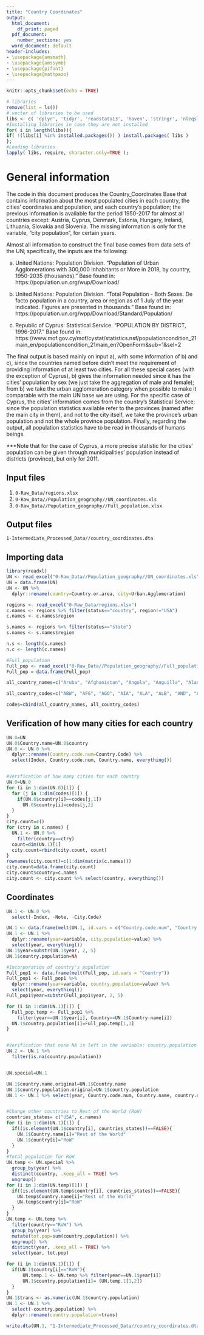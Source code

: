 ```yaml
---
title: "Country Coordinates"
output:
  html_document:
    df_print: paged
  pdf_document:
    number_sections: yes
  word_document: default
header-includes:
- \usepackage{amsmath}
- \usepackage{amssymb}
- \usepackage{pifont}
- \usepackage{mathpazo}
---
```


```r
knitr::opts_chunk$set(echo = TRUE)
```

```r
# libraries
remove(list = ls())
# vector of libraries to be used
libs <- c( 'dplyr', 'tidyr', 'readstata13', 'haven', 'stringr', 'nleqslv', 'gdata', 'Statamarkdown', 'formattable', 'reshape', 'ggplot2', 'viridis', 'RColorBrewer', 'reshape2', 'foreign', 'read_excel', 'readxl');
#Installing libraries in case they are not installed
for( i in length(libs)){ 
if( !(libs[i] %in% installed.packages()) ) install.packages( libs ) 
};
#Loading libraries
lapply( libs, require, character.only=TRUE );
```

# General information

The code in this document produces the Country_Coordinates Base that contains information about the most populated cities in each country, the cities' coordinates and population, and each country's population; the previous information is available for the period 1950-2017 for almost all countries except: Austria, Cyprus, Denmark, Estonia, Hungary, Ireland, Lithuania, Slovakia and Slovenia. The missing information is only for the variable, "city population", for certain years. 

Almost all information to construct the final base comes from data sets of the UN; specifically, the inputs are the following:

a) United Nations: Population Division. "Population of Urban Agglomerations with 300,000 Inhabitants or More in 2018, by country, 1950-2035 (thousands)." Base found in: https://population.un.org/wup/Download/

b) United Nations: Population Division. "Total Population - Both Sexes. De facto population in a country, area or region as of 1 July of the year indicated. Figures are presented in thousands." Base found in: https://population.un.org/wpp/Download/Standard/Population/

c) Republic of Cyprus: Statistical Service. "POPULATION BY DISTRICT, 1996-2017." Base found in: https://www.mof.gov.cy/mof/cystat/statistics.nsf/populationcondition_21main_en/populationcondition_21main_en?OpenForm&sub=1&sel=2

The final output is based mainly on input a), with some information of b) and c), since the countries named before didn't meet the requirement of providing information of at least two cities. For all these special cases (with the exception of Cyprus), b) gives the information needed since it has the cities' population by sex (we just take the aggregation of male and female); from b) we take the urban agglomeration category when possible to make it comparable with the main UN base we are using. For the specific case of Cyprus, the cities' information comes from the country's Statistical Service; since the population statistics available refer to the provinces (named after the main city in them), and not to the city itself, we take the province's urban population and not the whole province population. Finally, regarding the output, all population statistics have to be read in thousands of humans beings.  

***Note that for the case of Cyprus, a more precise statistic for the cities' population can be given through municipalities' population instead of districts (province), but only for 2011.  


## Input files

1. `0-Raw_Data/regions.xlsx`
2. `0-Raw_Data//Population_geography//UN_coordinates.xls`
3. `0-Raw_Data//Population_geography//Full_population.xlsx`

## Output files

`1-Intermediate_Processed_Data//country_coordinates.dta`


## Importing data 

```r
library(readxl)
UN <- read_excel("0-Raw_Data//Population_geography//UN_coordinates.xls")
UN = data.frame(UN)
UN <- UN %>%
  dplyr::rename(country=Country.or.area, city=Urban.Agglomeration)

regions <- read_excel("0-Raw_Data/regions.xlsx")
c.names <- regions %>% filter(status=="country", region!="USA")
c.names <- c.names$region

s.names <- regions %>% filter(status=="state") 
s.names <- s.names$region

n.s <- length(s.names)
n.c <- length(c.names)

#Full population
Full_pop <- read_excel("0-Raw_Data//Population_geography//Full_population.xlsx")
Full_pop = data.frame(Full_pop)

all_country_names=c("Aruba", "Afghanistan", "Angola", "Anguilla", "Aland Islands", "Albania", "Andorra", "United Arab Emirates", "Argentina", "Armenia", "American_Samoa", "Antarctica", "French Southern Territories", "Antigua and Barbuda", "Australia", "Austria", "Azerbaijan", "Burundi", "Belgium", "Benin", "Bonaire, Sint Eustatius and Saba", "Burkina_Faso", "Bangladesh", "Bulgaria", "Bahrain", "Bahamas", "Bosnia and Herzegovina", "Saint Barthelemy", "Belarus", "Belize", "Bermuda", "Bolivia", "Brazil", "Barbados", "Brunei Darussalam", "Bhutan", "Bouvet Island", "Botswana", "Central African Republic", "Canada", "Cocos Islands", "Switzerland", "Chile", "China", "Cote d Ivoire", "Cameroon", "Democratic Republic of the Congo", "Congo", "Cook Islands", "Colombia", "Comoros", "Cabo Verde", "Costa Rica", "Cuba", "Curacao", "Christmas Island", "Cayman Islands", "Cyprus", "Czechia", "Germany", "Djibouti", "Dominica", "Denmark", "Dominican Republic", "Algeria", "Ecuador", "Egypt", "Eritrea", "Western Sahara", "Spain", "Estonia", "Ethiopia", "Finland", "Fiji", "Falkland Islands", "France", "Faroe Islands", "Micronesia", "Gabon", "United Kingdom", "Georgia", "Guernsey", "Ghana", "Gibraltar", "Guinea", "Guadeloupe", "Gambia", "Guinea-Bissau", "Equatorial Guinea", "Greece", "Grenada", "Greenland", "Guatemala", "French Guiana", "Guam", "Guyana", "Hong Kong", "Heard Island and McDonald Islands", "Honduras", "Croatia", "Haiti", "Hungary", "Indonesia", "Isle of Man", "India", "British Indian Ocean Territory", "Ireland", "Iran", "Iraq", "Iceland", "Israel", "Italy", "Jamaica", "Jersey", "Jordan", "Japan", "Kazakhstan", "Kenya", "Kyrgyzstan", "Cambodia", "Kiribati", "Saint Kitts and Nevis", "South Korea", "Kuwait", "Laos", "Lebanon", "Liberia", "Libya", "Saint Lucia", "Liechtenstein", "Sri Lanka", "Lesotho", "Lithuania", "Luxembourg", "Latvia", "Macao", "Saint Martin", "Morocco", "Monaco", "Moldova", "Madagascar", "Maldives", "Mexico", "Marshall Islands", "North Macedonia", "Mali", "Malta", "Myanmar", "Montenegro", "Mongolia", "Northern Mariana Islands", "Mozambique", "Mauritania", "Montserrat", "Martinique", "Mauritius", "Malawi", "Malaysia", "Mayotte", "Namibia", "New Caledonia", "Niger", "Norfolk Island", "Nigeria", "Nicaragua", "Niue", "Netherlands", "Norway", "Nepal", "Nauru", "New Zealand", "Oman", "Pakistan", "Panama", "Pitcairn", "Peru", "Philippines", "Palau", "Papua New Guinea", "Poland", "Puerto Rico", "North Korea", "Portugal", "Paraguay", "Palestine", "French Polynesia", "Qatar", "Reunion", "Romania", "Russia", "Rwanda", "Saudi Arabia", "Sudan", "Senegal", "Singapore", "South Georgia and the South Sandwich Islands", "Saint Helena, Ascension and Tristan da Cunha", "Svalbard and Jan Mayen", "Solomon Islands", "Sierra Leone", "El Salvador", "San Marino", "Somalia", "Saint Pierre and Miquelon", "Serbia", "South Sudan", "Sao Tome and Principe", "Suriname", "Slovakia", "Slovenia", "Sweden", "Eswatini", "Sint Maarten", "Seychelles", "Syria", "Turks and Caicos Islands", "Chad", "Togo", "Thailand", "Tajikistan", "Tokelau", "Turkmenistan", "Timor-Leste", "Tonga", "Trinidad and Tobago", "Tunisia", "Turkey", "Tuvalu", "Taiwan", "Tanzania", "Uganda", "Ukraine", "United States Minor Outlying Islands", "Uruguay", "United States of America", "Uzbekistan", "Holy See", "Saint Vincent and the Grenadines", "Venezuela", "British Virgin Islands", "American Virgin Islands", "Vietnam", "Vanuatu", "Wallis and Futuna", "Samoa", "Yemen", "South Africa", "Zambia", "Zimbabwe")

all_country_codes=c("ABW", "AFG", "AGO", "AIA", "ALA", "ALB", "AND", "ARE", "ARG", "ARM", "ASM", "ATA", "ATF", "ATG", "AUS", "AUT", "AZE", "BDI", "BEL", "BEN", "BES", "BFA", "BGD", "BGR", "BHR", "BHS", "BIH", "BLM", "BLR", "BLZ", "BMU", "BOL", "BRA", "BRB", "BRN", "BTN", "BVT", "BWA", "CAF", "CAN", "CCK", "CHE", "CHL", "CHN", "CIV", "CMR", "COD", "COG", "COK", "COL", "COM", "CPV", "CRI", "CUB", "CUW", "CXR", "CYM", "CYP", "CZE", "DEU", "DJI", "DMA", "DNK", "DOM", "DZA", "ECU", "EGY", "ERI", "ESH", "ESP", "EST", "ETH", "FIN", "FJI", "FLK", "FRA", "FRO", "FSM", "GAB", "GBR", "GEO", "GGY", "GHA", "GIB", "GIN", "GLP", "GMB", "GNB", "GNQ", "GRC", "GRD", "GRL", "GTM", "GUF", "GUM", "GUY", "HKG", "HMD", "HND", "HRV", "HTI", "HUN", "IDN", "IMN", "IND", "IOT", "IRL", "IRN", "IRQ", "ISL", "ISR", "ITA", "JAM", "JEY", "JOR", "JPN", "KAZ", "KEN", "KGZ", "KHM", "KIR", "KNA", "KOR", "KWT", "LAO", "LBN", "LBR", "LBY", "LCA", "LIE", "LKA", "LSO", "LTU", "LUX", "LVA", "MAC", "MAF", "MAR", "MCO", "MDA", "MDG", "MDV", "MEX", "MHL", "MKD", "MLI", "MLT", "MMR", "MNE", "MNG", "MNP", "MOZ", "MRT", "MSR", "MTQ", "MUS", "MWI", "MYS", "MYT", "NAM", "NCL", "NER", "NFK", "NGA", "NIC", "NIU", "NLD", "NOR", "NPL", "NRU", "NZL", "OMN", "PAK", "PAN", "PCN", "PER", "PHL", "PLW", "PNG", "POL", "PRI", "PRK", "PRT", "PRY", "PSE", "PYF", "QAT", "REU", "ROU", "RUS", "RWA", "SAU", "SDN", "SEN", "SGP", "SGS", "SHN", "SJM", "SLB", "SLE", "SLV", "SMR", "SOM", "SPM", "SRB", "SSD", "STP", "SUR", "SVK", "SVN", "SWE", "SWZ", "SXM", "SYC", "SYR", "TCA", "TCD", "TGO", "THA", "TJK", "TKL", "TKM", "TLS", "TON", "TTO", "TUN", "TUR", "TUV", "TWN", "TZA", "UGA", "UKR", "UMI", "URY", "USA", "UZB", "VAT", "VCT", "VEN", "VGB", "VIR", "VNM", "VUT", "WLF", "WSM", "YEM", "ZAF", "ZMB", "ZWE") 

codes=cbind(all_country_names, all_country_codes)

```


## Verification of how many cities for each country

```r

UN.0=UN
UN.0$Country.name=UN.0$country
UN.0 <- UN.0 %>%
  dplyr::rename(Country.code.num=Country.Code) %>%
  select(Index, Country.code.num, Country.name, everything())


#Verification of how many cities for each country
UN.0=UN.0
for (i in 1:dim(UN.0)[1]) {
  for (j in 1:dim(codes)[1]) {
    if(UN.0$country[i]==codes[j,1])
      UN.0$country[i]=codes[j,2]
  }
}
city.count=c()
for (ctry in c.names) {
  UN.1 <- UN.0 %>%
    filter(country==ctry)
  count=dim(UN.1)[1]
  city.count=rbind(city.count, count)
}
rownames(city.count)=c(1:dim(matrix(c.names)))
city.count=data.frame(city.count)
city.count$country=c.names
city.count <- city.count %>% select(country, everything())

```

## Coordinates

```r

UN.1 <- UN.0 %>%
  select(-Index, -Note, -City.Code)

UN.1 <- data.frame(melt(UN.1, id.vars = c("Country.code.num", "Country.name", "country", "city", "Latitude", "Longitude")))
UN.1 <- UN.1 %>%
  dplyr::rename(year=variable, city.population=value) %>%
  select(year, everything())
UN.1$year=substr(UN.1$year, 2, 5)
UN.1$country.population=NA

#Incorporation of country's population
Full_pop1 <- data.frame(melt(Full_pop, id.vars = "Country"))
Full_pop1 <- Full_pop1 %>%
  dplyr::rename(year=variable, country.population=value) %>%
  select(year, everything())
Full_pop1$year=substr(Full_pop1$year, 2, 5)

for (i in 1:dim(UN.1)[1]) {
  Full_pop.temp <- Full_pop1 %>%
    filter(year==UN.1$year[i], Country==UN.1$Country.name[i])
  UN.1$country.population[i]=Full_pop.temp[1,3]
}


#Verification that none NA is left in the variable: country.population
UN.2 <- UN.1 %>%
  filter(is.na(country.population))


UN.special=UN.1

UN.1$country.name.original=UN.1$Country.name
UN.1$country.population.original=UN.1$country.population
UN.1 <- UN.1 %>% select(year, Country.code.num, Country.name, country.name.original, everything())


#Change other countries to Rest of the World (RoW)
countries_states= c("USA", c.names)
for (i in 1:dim(UN.1)[1]) {
  if((is.element(UN.1$country[i], countries_states))==FALSE){
    UN.1$Country.name[i]="Rest of the World"
    UN.1$country[i]="RoW"
  }
}
#Total population for RoW
UN.temp <- UN.special %>%
  group_by(year) %>%
  distinct(country, .keep_all = TRUE) %>%
  ungroup()
for (i in 1:dim(UN.temp)[1]) {
  if((is.element(UN.temp$country[i], countries_states))==FALSE){
    UN.temp$Country.name[i]="Rest of the World"
    UN.temp$country[i]="RoW"
  }
}
UN.temp <- UN.temp %>%
  filter(country=="RoW") %>%
  group_by(year) %>%
  mutate(tot.pop=sum(country.population)) %>%
  ungroup() %>%
  distinct(year, .keep_all = TRUE) %>%
  select(year, tot.pop)

for (i in 1:dim(UN.1)[1]) {
  if(UN.1$country[i]=="RoW"){
      UN.temp.1 <- UN.temp %>% filter(year==UN.1$year[i])
      UN.1$country.population[i]= (UN.temp.1[1,2])
  }
}
UN.1$trans <- as.numeric(UN.1$country.population)
UN.1 <- UN.1 %>%
  select(-country.population) %>%
  dplyr::rename(country.population=trans)

write.dta(UN.1, "1-Intermediate_Processed_Data//country_coordinates.dta")

```

